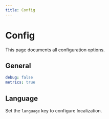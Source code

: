 ```yaml
---
title: Config
---
```


# Config

This page documents all configuration options.

## General

```yaml
debug: false
metrics: true
```

## Language

Set the `language` key to configure localization.


